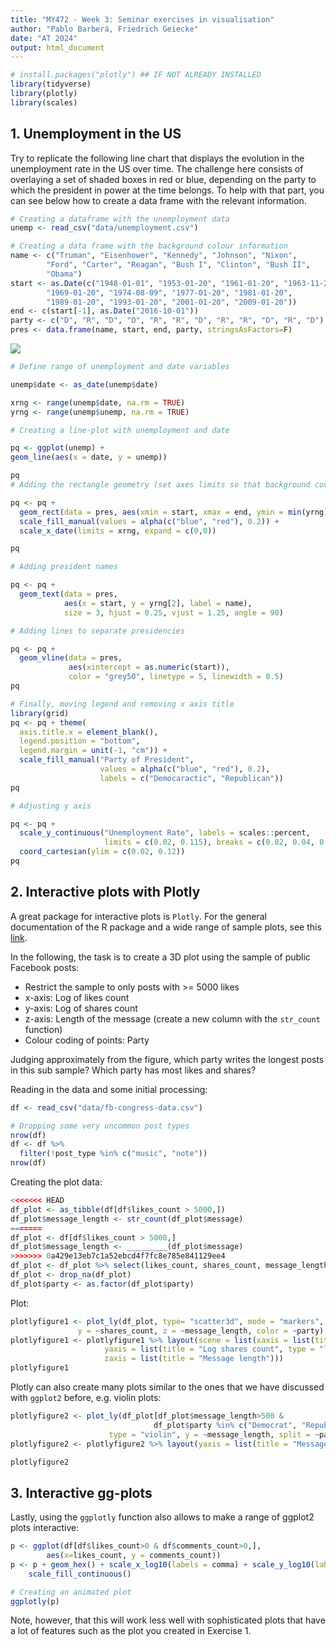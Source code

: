 ```yaml
---
title: "MY472 - Week 3: Seminar exercises in visualisation"
author: "Pablo Barberá, Friedrich Geiecke"
date: "AT 2024"
output: html_document
---
```



```r
# install.packages("plotly") ## IF NOT ALREADY INSTALLED
library(tidyverse)
library(plotly)
library(scales)
```


## 1. Unemployment in the US

Try to replicate the following line chart that displays the evolution in the unemployment rate in the US over time. The challenge here consists of overlaying a set of shaded boxes in red or blue, depending on the party to which the president in power at the time belongs. To help with that part, you can see below how to create a data frame with the relevant information.

```r
# Creating a dataframe with the unemployment data
unemp <- read_csv("data/unemployment.csv")

# Creating a data frame with the background colour information
name <- c("Truman", "Eisenhower", "Kennedy", "Johnson", "Nixon",
        "Ford", "Carter", "Reagan", "Bush I", "Clinton", "Bush II",
        "Obama")
start <- as.Date(c("1948-01-01", "1953-01-20", "1961-01-20", "1963-11-22",
        "1969-01-20", "1974-08-09", "1977-01-20", "1981-01-20",
        "1989-01-20", "1993-01-20", "2001-01-20", "2009-01-20"))
end <- c(start[-1], as.Date("2016-10-01"))
party <- c("D", "R", "D", "D", "R", "R", "D", "R", "R", "D", "R", "D")
pres <- data.frame(name, start, end, party, stringsAsFactors=F)
```

![](04-unemployment.png)

```r
# Define range of unemployment and date variables

unemp$date <- as_date(unemp$date)

xrng <- range(unemp$date, na.rm = TRUE)
yrng <- range(unemp$unemp, na.rm = TRUE)

# Creating a line-plot with unemployment and date

pq <- ggplot(unemp) +
geom_line(aes(x = date, y = unemp))

pq
# Adding the rectangle geometry (set axes limits so that background covers entire plot)

pq <- pq +
  geom_rect(data = pres, aes(xmin = start, xmax = end, ymin = min(yrng) - 0.05, ymax = max(yrng) + 0.05, fill = party), na.rm = TRUE) +
  scale_fill_manual(values = alpha(c("blue", "red"), 0.2)) +
  scale_x_date(limits = xrng, expand = c(0,0))

pq

# Adding president names

pq <- pq +
  geom_text(data = pres,
            aes(x = start, y = yrng[2], label = name),
            size = 3, hjust = 0.25, vjust = 1.25, angle = 90)

# Adding lines to separate presidencies

pq <- pq + 
  geom_vline(data = pres,
             aes(xintercept = as.numeric(start)), 
             color = "grey50", linetype = 5, linewidth = 0.5)
pq

# Finally, moving legend and removing x axis title
library(grid)
pq <- pq + theme(
  axis.title.x = element_blank(),
  legend.position = "bottom",
  legend.margin = unit(-1, "cm")) +
  scale_fill_manual("Party of President",
                    values = alpha(c("blue", "red"), 0.2),
                    labels = c("Democaractic", "Republican"))
pq

# Adjusting y axis

pq <- pq +
  scale_y_continuous("Unemployment Rate", labels = scales::percent,
                     limits = c(0.02, 0.115), breaks = c(0.02, 0.04, 0.06, 0.08, 0.10, 0.12)) +
  coord_cartesian(ylim = c(0.02, 0.12))
pq
```


## 2. Interactive plots with Plotly

A great package for interactive plots is `Plotly`. For the general documentation of the R package and a wide range of sample plots, see this [link](https://plotly.com/r/).

In the following, the task is to create a 3D plot using the sample of public Facebook posts:

- Restrict the sample to only posts with >= 5000 likes 
- x-axis: Log of likes count
- y-axis: Log of shares count
- z-axis: Length of the message (create a new column with the `str_count` function)
- Colour coding of points: Party

Judging approximately from the figure, which party writes the longest posts in this sub sample? Which party has most likes and shares?

Reading in the data and some initial processing:

```r
df <- read_csv("data/fb-congress-data.csv")

# Dropping some very uncommon post types
nrow(df)
df <- df %>%
  filter(!post_type %in% c("music", "note"))
nrow(df)
```

Creating the plot data:

```r
<<<<<<< HEAD
df_plot <- as_tibble(df[df$likes_count > 5000,])
df_plot$message_length <- str_count(df_plot$message)
=======
df_plot <- df[df$likes_count > 5000,]
df_plot$message_length <- _________(df_plot$message)
>>>>>>> 0a429e13eb7c1a52ebcd4f7fc8e785e841129ee4
df_plot <- df_plot %>% select(likes_count, shares_count, message_length, party)
df_plot <- drop_na(df_plot)
df_plot$party <- as.factor(df_plot$party)
```

Plot:

```r
plotlyfigure1 <- plot_ly(df_plot, type= "scatter3d", mode = "markers", x = ~likes_count,
               y = ~shares_count, z = ~message_length, color = ~party)
plotlyfigure1 <- plotlyfigure1 %>% layout(scene = list(xaxis = list(title = "Log likes count", type = "log"),
                     yaxis = list(title = "Log shares count", type = "log"),
                     zaxis = list(title = "Message length")))
plotlyfigure1
```


Plotly can also create many plots similar to the ones that we have discussed with `ggplot2` before, e.g. violin plots:

```r
plotlyfigure2 <- plot_ly(df_plot[df_plot$message_length>500 &
                                df_plot$party %in% c("Democrat", "Republican"),],
                      type = "violin", y = ~message_length, split = ~party)
plotlyfigure2 <- plotlyfigure2 %>% layout(yaxis = list(title = "Message length"))

plotlyfigure2
```


## 3. Interactive gg-plots

Lastly, using the `ggplotly` function also allows to make a range of ggplot2 plots interactive:

```r
p <- ggplot(df[df$likes_count>0 & df$comments_count>0,], 
        aes(x=likes_count, y = comments_count))
p <- p + geom_hex() + scale_x_log10(labels = comma) + scale_y_log10(labels = comma) + 
    scale_fill_continuous()

# Creating an animated plot
ggplotly(p)
```

Note, however, that this will work less well with sophisticated plots that have a lot of features such as the plot you created in Exercise 1.
